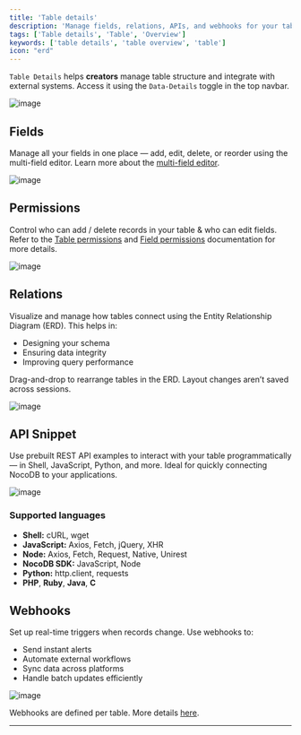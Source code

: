 ```yaml
---
title: 'Table details'
description: 'Manage fields, relations, APIs, and webhooks for your table'
tags: ['Table details', 'Table', 'Overview']
keywords: ['table details', 'table overview', 'table']
icon: "erd"
---
```


`Table Details` helps **creators** manage table structure and integrate with external systems. Access it using the `Data-Details` toggle in the top navbar.

![image](/img/v2/table-details/details-tab.png)

## Fields

Manage all your fields in one place — add, edit, delete, or reorder using the multi-field editor.
Learn more about the [multi-field editor](/docs/product-docs/fields/multi-fields-editor).

![image](/img/v2/table-details/details-field-editor.png)

## Permissions
Control who can add / delete records in your table & who can edit fields. Refer to the [Table permissions](/docs/product-docs/roles-and-permissions/table-permissions) and [Field permissions](/docs/product-docs/roles-and-permissions/field-permissions) documentation for more details.

![image](/img/v2/table-details/details-permissions.png)

## Relations

Visualize and manage how tables connect using the Entity Relationship Diagram (ERD). This helps in:

* Designing your schema
* Ensuring data integrity
* Improving query performance

<Callout type="note">Drag-and-drop to rearrange tables in the ERD. Layout changes aren’t saved across sessions.</Callout>

![image](/img/v2/table-details/details-relations.png)

## API Snippet

Use prebuilt REST API examples to interact with your table programmatically — in Shell, JavaScript, Python, and more. Ideal for quickly connecting NocoDB to your applications.

![image](/img/v2/table-details/details-api-snippet.png)

### Supported languages

* **Shell:** cURL, wget
* **JavaScript:** Axios, Fetch, jQuery, XHR
* **Node:** Axios, Fetch, Request, Native, Unirest
* **NocoDB SDK:** JavaScript, Node
* **Python:** http.client, requests
* **PHP**, **Ruby**, **Java**, **C**

## Webhooks

Set up real-time triggers when records change. Use webhooks to:

* Send instant alerts
* Automate external workflows
* Sync data across platforms
* Handle batch updates efficiently

![image](/img/v2/table-details/details-webhook.png)

<Callout type="note">Webhooks are defined per table. More details [here](/docs/product-docs/automation/webhook).</Callout>

---
